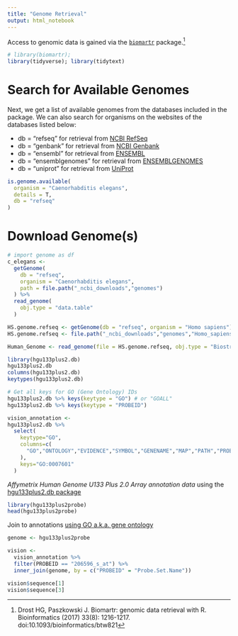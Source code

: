 ```yaml
---
title: "Genome Retrieval"
output: html_notebook
---
```


Access to genomic data is gained via the [`biomartr`](https://github.com/ropensci/biomartr) package.^[Drost HG, Paszkowski J. Biomartr: genomic data retrieval with R. Bioinformatics (2017) 33(8): 1216-1217. doi:10.1093/bioinformatics/btw821]

```r
# library(biomartr); 
library(tidyverse); library(tidytext)
```


# Search for Available Genomes

Next, we get a list of available genomes from the databases included in the package.  We can also search for organisms on the websites of the databases listed below:

- db = "refseq" for retrieval from [NCBI RefSeq](https://www.ncbi.nlm.nih.gov/refseq/about/)
- db = "genbank" for retrieval from [NCBI Genbank](http://www.ncbi.nlm.nih.gov/genbank/about/)
- db = "ensembl" for retrieval from [ENSEMBL](http://www.ensembl.org/index.html)
- db = "ensemblgenomes" for retrieval from [ENSEMBLGENOMES](http://ensemblgenomes.org/)
- db = "uniprot" for retrieval from [UniProt](http://uniprot.org/)


```r

is.genome.available(
  organism = "Caenorhabditis elegans",
  details = T,
  db = "refseq"
)

```

# Download Genome(s)

```r

# import genome as df
c_elegans <- 
  getGenome( 
    db = "refseq", 
    organism = "Caenorhabditis elegans",
    path = file.path("_ncbi_downloads","genomes")
  ) %>%
  read_genome(
    obj.type = "data.table"
  )

```

```r
HS.genome.refseq <- getGenome(db = "refseq", organism = "Homo sapiens")
HS.genome.refseq <- file.path("_ncbi_downloads","genomes","Homo_sapiens_genomic_refseq.fna.gz")
```


```r
Human_Genome <- read_genome(file = HS.genome.refseq, obj.type = "Biostrings")
```

```r
library(hgu133plus2.db)
hgu133plus2.db
columns(hgu133plus2.db)
keytypes(hgu133plus2.db)
```

```r
# Get all keys for GO (Gene Ontology) IDs
hgu133plus2.db %>% keys(keytype = "GO") # or "GOALL"
hgu133plus2.db %>% keys(keytype = "PROBEID") 
```

```r
vision_annotation <-
hgu133plus2.db %>%
  select(
    keytype="GO", 
    columns=c(
      "GO","ONTOLOGY","EVIDENCE","SYMBOL","GENENAME","MAP","PATH","PROBEID"
    ), 
    keys="GO:0007601"
  )
```


*Affymetrix Human Genome U133 Plus 2.0 Array annotation data* using the [hgu133plus2.db package](http://bioconductor.org/packages/release/data/annotation/html/hgu133plus2.db.html)

```r
library(hgu133plus2probe)
head(hgu133plus2probe)

```

Join to annotations [using GO a.k.a. gene ontology](http://genomicsclass.github.io/book/pages/bioc1_annoOverview.html)

```r
genome <- hgu133plus2probe 
```

```r
vision <-
  vision_annotation %>%
  filter(PROBEID == "206596_s_at") %>%
  inner_join(genome, by = c("PROBEID" = "Probe.Set.Name"))
```

```r
vision$sequence[1]
vision$sequence[3]
```

